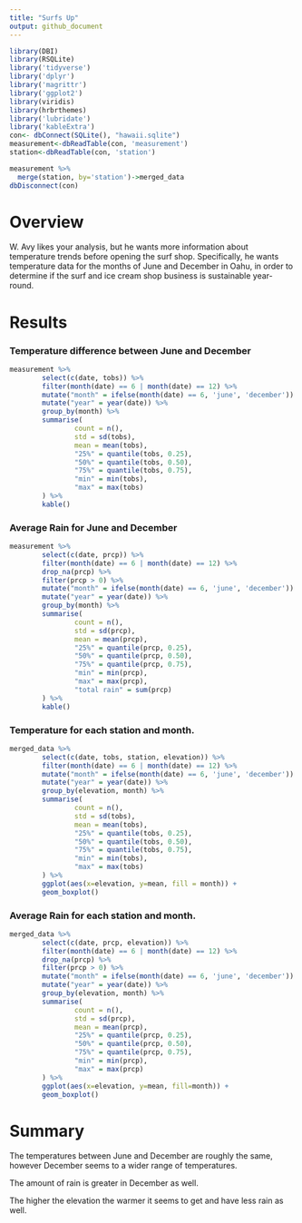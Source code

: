 ---
title: "Surfs Up"
output: github_document
---

```{r, include=FALSE}
library(DBI)
library(RSQLite)
library('tidyverse')
library('dplyr')
library('magrittr')
library('ggplot2')
library(viridis)
library(hrbrthemes)
library('lubridate')
library('kableExtra')
con<- dbConnect(SQLite(), "hawaii.sqlite")
measurement<-dbReadTable(con, 'measurement')
station<-dbReadTable(con, 'station')

measurement %>%
  merge(station, by='station')->merged_data
dbDisconnect(con)
```
# Overview
W. Avy likes your analysis, but he wants more information about temperature trends before opening the surf shop. Specifically, he wants temperature data for the months of June and December in Oahu, in order to determine if the surf and ice cream shop business is sustainable year-round.

# Results
### Temperature difference between June and December
```{r, echo = FALSE, message = FALSE}
measurement %>%
        select(c(date, tobs)) %>%
        filter(month(date) == 6 | month(date) == 12) %>%
        mutate("month" = ifelse(month(date) == 6, 'june', 'december')) %>%
        mutate("year" = year(date)) %>%
        group_by(month) %>%
        summarise(
                count = n(),
                std = sd(tobs),
                mean = mean(tobs),
                "25%" = quantile(tobs, 0.25),
                "50%" = quantile(tobs, 0.50),
                "75%" = quantile(tobs, 0.75),
                "min" = min(tobs),
                "max" = max(tobs)
        ) %>%
        kable()
```
### Average Rain for June and December
```{r, echo = FALSE, message = FALSE}
measurement %>%
        select(c(date, prcp)) %>%
        filter(month(date) == 6 | month(date) == 12) %>%
        drop_na(prcp) %>%
        filter(prcp > 0) %>%
        mutate("month" = ifelse(month(date) == 6, 'june', 'december')) %>%
        mutate("year" = year(date)) %>%
        group_by(month) %>%
        summarise(
                count = n(),
                std = sd(prcp),
                mean = mean(prcp),
                "25%" = quantile(prcp, 0.25),
                "50%" = quantile(prcp, 0.50),
                "75%" = quantile(prcp, 0.75),
                "min" = min(prcp),
                "max" = max(prcp),
                "total rain" = sum(prcp)
        ) %>%
        kable()
```

### Temperature for each station and month.
```{r, echo = FALSE, message = FALSE}
merged_data %>%
        select(c(date, tobs, station, elevation)) %>%
        filter(month(date) == 6 | month(date) == 12) %>%
        mutate("month" = ifelse(month(date) == 6, 'june', 'december')) %>%
        mutate("year" = year(date)) %>%
        group_by(elevation, month) %>%
        summarise(
                count = n(),
                std = sd(tobs),
                mean = mean(tobs),
                "25%" = quantile(tobs, 0.25),
                "50%" = quantile(tobs, 0.50),
                "75%" = quantile(tobs, 0.75),
                "min" = min(tobs),
                "max" = max(tobs)
        ) %>%
        ggplot(aes(x=elevation, y=mean, fill = month)) +
        geom_boxplot()
```

### Average Rain for each station and month.

```{r, echo = FALSE, message = FALSE}
merged_data %>%
        select(c(date, prcp, elevation)) %>%
        filter(month(date) == 6 | month(date) == 12) %>%
        drop_na(prcp) %>%
        filter(prcp > 0) %>%
        mutate("month" = ifelse(month(date) == 6, 'june', 'december')) %>%
        mutate("year" = year(date)) %>%
        group_by(elevation, month) %>%
        summarise(
                count = n(),
                std = sd(prcp),
                mean = mean(prcp),
                "25%" = quantile(prcp, 0.25),
                "50%" = quantile(prcp, 0.50),
                "75%" = quantile(prcp, 0.75),
                "min" = min(prcp),
                "max" = max(prcp)
        ) %>%
        ggplot(aes(x=elevation, y=mean, fill=month)) +
        geom_boxplot()
```

# Summary
The temperatures between June and December are roughly the same, however December seems to a wider range of temperatures.

The amount of rain is greater in December as well.

The higher the elevation the warmer it seems to get and have less rain as well.